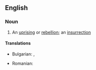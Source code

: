 ==English==

===Noun===
{{en-noun}}

# An [[uprising]] or [[rebellion]]; an [[insurrection]]

====Translations====
{{trans-top|An [[uprising]]}}
* Bulgarian: {{t+|bg|бунт|m}}, {{t+|bg|метеж|m}}

{{trans-mid}}
* Romanian: {{t+|ro|insurgență|f}}
{{trans-bottom}}